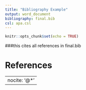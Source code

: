 ```yaml
---
title: "Bibliography Example"
output: word_document
bibliography: final.bib
csl: apa.csl
---
```


```r
knitr::opts_chunk$set(echo = TRUE)
```

###this cites all references in final.bib

# References

---
nocite: '@*'
---